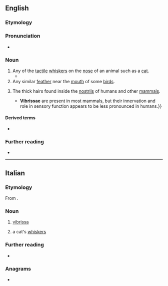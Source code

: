 ==English==

===Etymology===
{{bor|en|la|vībrissae}}

===Pronunciation===
* {{IPA|en|/vɪˈbɹɪsə/}}
{{rfap|en}}

===Noun===
{{en-noun|vibrissae}}

# Any of the [[tactile]] [[whisker]]s on the [[nose]] of an animal such as a [[cat]].
#* {{quote-book|en|author=St George Jackson Mivart|authorlink=St. George Jackson Mivart|title=The Cat|year=1881|publisher=Murray|location=London|page=14|pageurl=https://archive.org/details/catintroductiont00miva/page/14/mode/1up|passage=There are also long hairs inside each ear and sometimes on its tip, and about a dozen very long and strong hairs—the whiskers or '''''vibrissæ'''''— are placed on each upper lip.}}
# Any similar [[feather]] near the [[mouth]] of some [[bird]]s.
# {{lb|en|anatomy|in plural}} The thick hairs found inside the [[nostril]]s of humans and other [[mammal]]s.
#* {{quote-book|en|editors=David W. Kennedy; Peter H. Hwang|title=Rhinology: Diseases of the Nose, Sinuses, and Skull Base|year=2012|publisher=Thieme|url=https://books.google.com/books?id=67olqlTwSAoC&lpg=PT57&dq=vibrissae%20nostril&pg=PT57#v=onepage&q&f=false|isbn=978-1-60406-705-7|passage=The '''vibrissae''' are coarse hairs whose follicles are located just within the nasal meatus. {{...}} '''Vibrissae''' are present in most mammals, but their innervation and role in sensory function appears to be less pronounced in humans.}}

====Derived terms====
* {{l|en|vibrissal}}

===Further reading===
* {{pedia|whiskers}}

----

==Italian==

===Etymology===
From {{der|it|la|vībrissae}}.

===Noun===
{{it-noun|f}}

# [[#English|vibrissa]]
# {{lb|it|in the plural}} a cat's [[whiskers]]

===Further reading===
* {{R:it:Treccani}}

===Anagrams===
* {{l|it|vibrassi}}